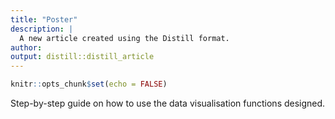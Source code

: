 ```yaml
---
title: "Poster"
description: |
  A new article created using the Distill format.
author:
output: distill::distill_article
---
```


```r
knitr::opts_chunk$set(echo = FALSE)
```

Step-by-step guide on how to use the data visualisation functions designed.


